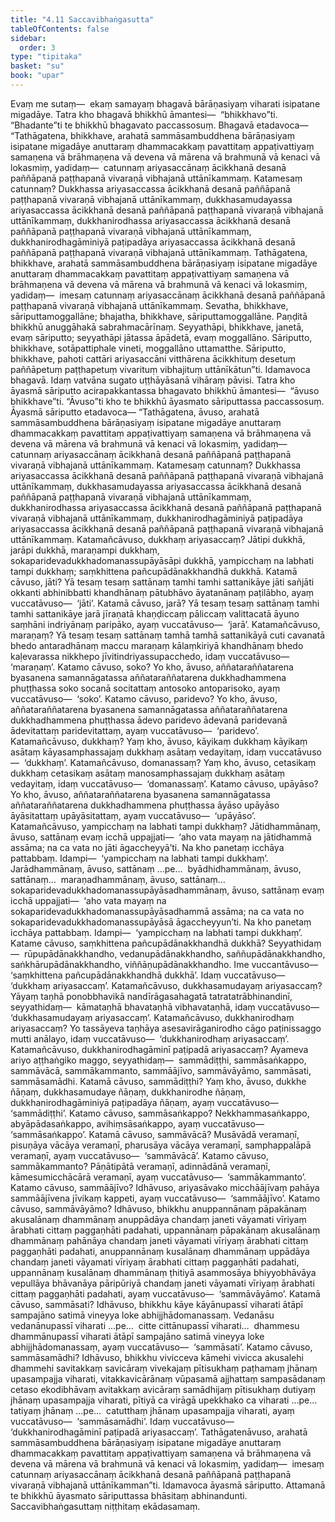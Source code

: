 ```yaml
---
title: "4.11 Saccavibhaṅgasutta"
tableOfContents: false
sidebar:
  order: 3
type: "tipitaka"
basket: "su"
book: "upar"
---
```



<DynamicBreadcrumb />

<Division number="371" book="upar">

<Paragraph number="1045" book="upar">
Evaṃ me sutaṃ—  ekaṃ samayaṃ bhagavā bārāṇasiyaṃ viharati isipatane migadāye. Tatra kho bhagavā bhikkhū āmantesi—  “bhikkhavo”ti. “Bhadante”ti te bhikkhū bhagavato paccassosuṃ. Bhagavā etadavoca—
</Paragraph>

<Paragraph number="1046" book="upar">
“Tathāgatena, bhikkhave, arahatā sammāsambuddhena bārāṇasiyaṃ isipatane migadāye anuttaraṃ dhammacakkaṃ pavattitaṃ appaṭivattiyaṃ samaṇena vā brāhmaṇena vā devena vā mārena vā brahmunā vā kenaci vā lokasmiṃ, yadidaṃ—  catunnaṃ ariyasaccānaṃ ācikkhanā desanā paññāpanā paṭṭhapanā vivaraṇā vibhajanā uttānīkammaṃ. Katamesaṃ catunnaṃ? Dukkhassa ariyasaccassa ācikkhanā desanā paññāpanā paṭṭhapanā vivaraṇā vibhajanā uttānīkammaṃ, dukkhasamudayassa ariyasaccassa ācikkhanā desanā paññāpanā paṭṭhapanā vivaraṇā vibhajanā uttānīkammaṃ, dukkhanirodhassa ariyasaccassa ācikkhanā desanā paññāpanā paṭṭhapanā vivaraṇā vibhajanā uttānīkammaṃ, dukkhanirodhagāminiyā paṭipadāya ariyasaccassa ācikkhanā desanā paññāpanā paṭṭhapanā vivaraṇā vibhajanā uttānīkammaṃ. Tathāgatena, bhikkhave, arahatā sammāsambuddhena bārāṇasiyaṃ isipatane migadāye anuttaraṃ dhammacakkaṃ pavattitaṃ appaṭivattiyaṃ samaṇena vā brāhmaṇena vā devena vā mārena vā brahmunā vā kenaci vā lokasmiṃ, yadidaṃ—  imesaṃ catunnaṃ ariyasaccānaṃ ācikkhanā desanā paññāpanā paṭṭhapanā vivaraṇā vibhajanā uttānīkammaṃ.
</Paragraph>

<Paragraph number="1047" book="upar">
Sevatha, bhikkhave, sāriputtamoggallāne; bhajatha, bhikkhave, sāriputtamoggallāne. Paṇḍitā bhikkhū anuggāhakā sabrahmacārīnaṃ. Seyyathāpi, bhikkhave, janetā, evaṃ sāriputto; seyyathāpi jātassa āpādetā, evaṃ moggallāno. Sāriputto, bhikkhave, sotāpattiphale vineti, moggallāno uttamatthe. Sāriputto, bhikkhave, pahoti cattāri ariyasaccāni vitthārena ācikkhituṃ desetuṃ paññāpetuṃ paṭṭhapetuṃ vivarituṃ vibhajituṃ uttānīkātun”ti. Idamavoca bhagavā. Idaṃ vatvāna sugato uṭṭhāyāsanā vihāraṃ pāvisi.
</Paragraph>

</Division>
<Division number="372" book="upar">

<Paragraph number="1048" book="upar">
Tatra kho āyasmā sāriputto acirapakkantassa bhagavato bhikkhū āmantesi—  “āvuso bhikkhave”ti. “Āvuso”ti kho te bhikkhū āyasmato sāriputtassa paccassosuṃ. Āyasmā sāriputto etadavoca—
</Paragraph>

<Paragraph number="1049" book="upar">
“Tathāgatena, āvuso, arahatā sammāsambuddhena bārāṇasiyaṃ isipatane migadāye anuttaraṃ dhammacakkaṃ pavattitaṃ appaṭivattiyaṃ samaṇena vā brāhmaṇena vā devena vā mārena vā brahmunā vā kenaci vā lokasmiṃ, yadidaṃ—  catunnaṃ ariyasaccānaṃ ācikkhanā desanā paññāpanā paṭṭhapanā vivaraṇā vibhajanā uttānīkammaṃ. Katamesaṃ catunnaṃ? Dukkhassa ariyasaccassa ācikkhanā desanā paññāpanā paṭṭhapanā vivaraṇā vibhajanā uttānīkammaṃ, dukkhasamudayassa ariyasaccassa ācikkhanā desanā paññāpanā paṭṭhapanā vivaraṇā vibhajanā uttānīkammaṃ, dukkhanirodhassa ariyasaccassa ācikkhanā desanā paññāpanā paṭṭhapanā vivaraṇā vibhajanā uttānīkammaṃ, dukkhanirodhagāminiyā paṭipadāya ariyasaccassa ācikkhanā desanā paññāpanā paṭṭhapanā vivaraṇā vibhajanā uttānīkammaṃ.
</Paragraph>

</Division>
<Division number="373" book="upar">

<Paragraph number="1050" book="upar">
Katamañcāvuso, dukkhaṃ ariyasaccaṃ? Jātipi dukkhā, jarāpi dukkhā, maraṇampi dukkhaṃ, sokaparidevadukkhadomanassupāyāsāpi dukkhā, yampicchaṃ na labhati tampi dukkhaṃ; saṃkhittena pañcupādānakkhandhā dukkhā.
</Paragraph>

<Paragraph number="1051" book="upar">
Katamā cāvuso, jāti? Yā tesaṃ tesaṃ sattānaṃ tamhi tamhi sattanikāye jāti sañjāti okkanti abhinibbatti khandhānaṃ pātubhāvo āyatanānaṃ paṭilābho, ayaṃ vuccatāvuso—  ‘jāti’.
</Paragraph>

<Paragraph number="1052" book="upar">
Katamā cāvuso, jarā? Yā tesaṃ tesaṃ sattānaṃ tamhi tamhi sattanikāye jarā jīraṇatā khaṇḍiccaṃ pāliccaṃ valittacatā āyuno saṃhāni indriyānaṃ paripāko, ayaṃ vuccatāvuso—  ‘jarā’.
</Paragraph>

<Paragraph number="1053" book="upar">
Katamañcāvuso, maraṇaṃ? Yā tesaṃ tesaṃ sattānaṃ tamhā tamhā sattanikāyā cuti cavanatā bhedo antaradhānaṃ maccu maraṇaṃ kālaṃkiriyā khandhānaṃ bhedo kaḷevarassa nikkhepo jīvitindriyassupacchedo, idaṃ vuccatāvuso—  ‘maraṇaṃ’.
</Paragraph>

<Paragraph number="1054" book="upar">
Katamo cāvuso, soko? Yo kho, āvuso, aññataraññatarena byasanena samannāgatassa aññataraññatarena dukkhadhammena phuṭṭhassa soko socanā socitattaṃ antosoko antoparisoko, ayaṃ vuccatāvuso—  ‘soko’.
</Paragraph>

<Paragraph number="1055" book="upar">
Katamo cāvuso, paridevo? Yo kho, āvuso, aññataraññatarena byasanena samannāgatassa aññataraññatarena dukkhadhammena phuṭṭhassa ādevo paridevo ādevanā paridevanā ādevitattaṃ paridevitattaṃ, ayaṃ vuccatāvuso—  ‘paridevo’.
</Paragraph>

<Paragraph number="1056" book="upar">
Katamañcāvuso, dukkhaṃ? Yaṃ kho, āvuso, kāyikaṃ dukkhaṃ kāyikaṃ asātaṃ kāyasamphassajaṃ dukkhaṃ asātaṃ vedayitaṃ, idaṃ vuccatāvuso—  ‘dukkhaṃ’.
</Paragraph>

<Paragraph number="1057" book="upar">
Katamañcāvuso, domanassaṃ? Yaṃ kho, āvuso, cetasikaṃ dukkhaṃ cetasikaṃ asātaṃ manosamphassajaṃ dukkhaṃ asātaṃ vedayitaṃ, idaṃ vuccatāvuso—  ‘domanassaṃ’.
</Paragraph>

<Paragraph number="1058" book="upar">
Katamo cāvuso, upāyāso? Yo kho, āvuso, aññataraññatarena byasanena samannāgatassa aññataraññatarena dukkhadhammena phuṭṭhassa āyāso upāyāso āyāsitattaṃ upāyāsitattaṃ, ayaṃ vuccatāvuso—  ‘upāyāso’.
</Paragraph>

<Paragraph number="1059" book="upar">
Katamañcāvuso, yampicchaṃ na labhati tampi dukkhaṃ? Jātidhammānaṃ, āvuso, sattānaṃ evaṃ icchā uppajjati—  ‘aho vata mayaṃ na jātidhammā assāma; na ca vata no jāti āgaccheyyā’ti. Na kho panetaṃ icchāya pattabbaṃ. Idampi—  ‘yampicchaṃ na labhati tampi dukkhaṃ’. Jarādhammānaṃ, āvuso, sattānaṃ …pe…  byādhidhammānaṃ, āvuso, sattānaṃ…  maraṇadhammānaṃ, āvuso, sattānaṃ…  sokaparidevadukkhadomanassupāyāsadhammānaṃ, āvuso, sattānaṃ evaṃ icchā uppajjati—  ‘aho vata mayaṃ na sokaparidevadukkhadomanassupāyāsadhammā assāma; na ca vata no sokaparidevadukkhadomanassupāyāsā āgaccheyyun’ti. Na kho panetaṃ icchāya pattabbaṃ. Idampi—  ‘yampicchaṃ na labhati tampi dukkhaṃ’.
</Paragraph>

<Paragraph number="1060" book="upar">
Katame cāvuso, saṃkhittena pañcupādānakkhandhā dukkhā? Seyyathidaṃ—  rūpupādānakkhandho, vedanupādānakkhandho, saññupādānakkhandho, saṅkhārupādānakkhandho, viññāṇupādānakkhandho. Ime vuccantāvuso—  ‘saṃkhittena pañcupādānakkhandhā dukkhā’. Idaṃ vuccatāvuso—  ‘dukkhaṃ ariyasaccaṃ’.
</Paragraph>

</Division>
<Division number="374" book="upar">

<Paragraph number="1061" book="upar">
Katamañcāvuso, dukkhasamudayaṃ ariyasaccaṃ? Yāyaṃ taṇhā ponobbhavikā nandīrāgasahagatā tatratatrābhinandinī, seyyathidaṃ—  kāmataṇhā bhavataṇhā vibhavataṇhā, idaṃ vuccatāvuso—  ‘dukkhasamudayaṃ ariyasaccaṃ’.
</Paragraph>

<Paragraph number="1062" book="upar">
Katamañcāvuso, dukkhanirodhaṃ ariyasaccaṃ? Yo tassāyeva taṇhāya asesavirāganirodho cāgo paṭinissaggo mutti anālayo, idaṃ vuccatāvuso—  ‘dukkhanirodhaṃ ariyasaccaṃ’.
</Paragraph>

</Division>
<Division number="375" book="upar">

<Paragraph number="1063" book="upar">
Katamañcāvuso, dukkhanirodhagāminī paṭipadā ariyasaccaṃ? Ayameva ariyo aṭṭhaṅgiko maggo, seyyathidaṃ—  sammādiṭṭhi, sammāsaṅkappo, sammāvācā, sammākammanto, sammāājīvo, sammāvāyāmo, sammāsati, sammāsamādhi.
</Paragraph>

<Paragraph number="1064" book="upar">
Katamā cāvuso, sammādiṭṭhi? Yaṃ kho, āvuso, dukkhe ñāṇaṃ, dukkhasamudaye ñāṇaṃ, dukkhanirodhe ñāṇaṃ, dukkhanirodhagāminiyā paṭipadāya ñāṇaṃ, ayaṃ vuccatāvuso—  ‘sammādiṭṭhi’.
</Paragraph>

<Paragraph number="1065" book="upar">
Katamo cāvuso, sammāsaṅkappo? Nekkhammasaṅkappo, abyāpādasaṅkappo, avihiṃsāsaṅkappo, ayaṃ vuccatāvuso—  ‘sammāsaṅkappo’.
</Paragraph>

<Paragraph number="1066" book="upar">
Katamā cāvuso, sammāvācā? Musāvādā veramaṇī, pisuṇāya vācāya veramaṇī, pharusāya vācāya veramaṇī, samphappalāpā veramaṇī, ayaṃ vuccatāvuso—  ‘sammāvācā’.
</Paragraph>

<Paragraph number="1067" book="upar">
Katamo cāvuso, sammākammanto? Pāṇātipātā veramaṇī, adinnādānā veramaṇī, kāmesumicchācārā veramaṇī, ayaṃ vuccatāvuso—  ‘sammākammanto’.
</Paragraph>

<Paragraph number="1068" book="upar">
Katamo cāvuso, sammāājīvo? Idhāvuso, ariyasāvako micchāājīvaṃ pahāya sammāājīvena jīvikaṃ kappeti, ayaṃ vuccatāvuso—  ‘sammāājīvo’.
</Paragraph>

<Paragraph number="1069" book="upar">
Katamo cāvuso, sammāvāyāmo? Idhāvuso, bhikkhu anuppannānaṃ pāpakānaṃ akusalānaṃ dhammānaṃ anuppādāya chandaṃ janeti vāyamati vīriyaṃ ārabhati cittaṃ paggaṇhāti padahati, uppannānaṃ pāpakānaṃ akusalānaṃ dhammānaṃ pahānāya chandaṃ janeti vāyamati vīriyaṃ ārabhati cittaṃ paggaṇhāti padahati, anuppannānaṃ kusalānaṃ dhammānaṃ uppādāya chandaṃ janeti vāyamati vīriyaṃ ārabhati cittaṃ paggaṇhāti padahati, uppannānaṃ kusalānaṃ dhammānaṃ ṭhitiyā asammosāya bhiyyobhāvāya vepullāya bhāvanāya pāripūriyā chandaṃ janeti vāyamati vīriyaṃ ārabhati cittaṃ paggaṇhāti padahati, ayaṃ vuccatāvuso—  ‘sammāvāyāmo’.
</Paragraph>

<Paragraph number="1070" book="upar">
Katamā cāvuso, sammāsati? Idhāvuso, bhikkhu kāye kāyānupassī viharati ātāpī sampajāno satimā vineyya loke abhijjhādomanassaṃ. Vedanāsu vedanānupassī viharati …pe…  citte cittānupassī viharati…  dhammesu dhammānupassī viharati ātāpī sampajāno satimā vineyya loke abhijjhādomanassaṃ, ayaṃ vuccatāvuso—  ‘sammāsati’.
</Paragraph>

<Paragraph number="1071" book="upar">
Katamo cāvuso, sammāsamādhi? Idhāvuso, bhikkhu vivicceva kāmehi vivicca akusalehi dhammehi savitakkaṃ savicāraṃ vivekajaṃ pītisukhaṃ paṭhamaṃ jhānaṃ upasampajja viharati, vitakkavicārānaṃ vūpasamā ajjhattaṃ sampasādanaṃ cetaso ekodibhāvaṃ avitakkaṃ avicāraṃ samādhijaṃ pītisukhaṃ dutiyaṃ jhānaṃ upasampajja viharati, pītiyā ca virāgā upekkhako ca viharati …pe…  tatiyaṃ jhānaṃ …pe…  catutthaṃ jhānaṃ upasampajja viharati, ayaṃ vuccatāvuso—  ‘sammāsamādhi’. Idaṃ vuccatāvuso—  ‘dukkhanirodhagāminī paṭipadā ariyasaccaṃ’.
</Paragraph>

<Paragraph number="1072" book="upar">
Tathāgatenāvuso, arahatā sammāsambuddhena bārāṇasiyaṃ isipatane migadāye anuttaraṃ dhammacakkaṃ pavattitaṃ appaṭivattiyaṃ samaṇena vā brāhmaṇena vā devena vā mārena vā brahmunā vā kenaci vā lokasmiṃ, yadidaṃ—  imesaṃ catunnaṃ ariyasaccānaṃ ācikkhanā desanā paññāpanā paṭṭhapanā vivaraṇā vibhajanā uttānīkamman”ti.
</Paragraph>

<Paragraph number="1073" book="upar">
Idamavoca āyasmā sāriputto. Attamanā te bhikkhū āyasmato sāriputtassa bhāsitaṃ abhinandunti.

</Paragraph>
</Division>

<Paragraph number="1074" type="center" book="upar">
Saccavibhaṅgasuttaṃ niṭṭhitaṃ ekādasamaṃ.
</Paragraph>